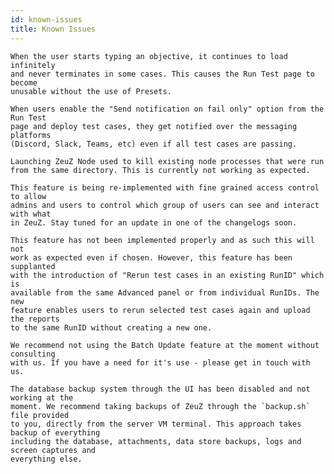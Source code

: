 ```yaml
---
id: known-issues
title: Known Issues
---
```



<IssueItem fixedIn="20250903" title="Testing > Run Test > Objective keeps loading infinitely">

    When the user starts typing an objective, it continues to load infinitely
    and never terminates in some cases. This causes the Run Test page to become
    unusable without the use of Presets.

</IssueItem>

<IssueItem fixedIn="20250903" title="Testing > Run Test > Advanced > Send notification on fail only sends notification regardless of whether all test cases pass or not">

    When users enable the "Send notification on fail only" option from the Run Test
    page and deploy test cases, they get notified over the messaging platforms
    (Discord, Slack, Teams, etc) even if all test cases are passing.

</IssueItem>

<IssueItem fixedIn="20250903" title="Testing > Test Case > Edit > Discussion, Follow and Link tabs got swapped"></IssueItem>

<IssueItem eta="Sep, 2025" title="Node > Auto kill existing node processes on startup is not working">

    Launching ZeuZ Node used to kill existing node processes that were run
    from the same directory. This is currently not working as expected.

</IssueItem>

<IssueItem eta="Oct, 2025" title="Admin > Users > Manage groups is undergoing overhaul">

    This feature is being re-implemented with fine grained access control to allow
    admins and users to control which group of users can see and interact with what
    in ZeuZ. Stay tuned for an update in one of the changelogs soon.

</IssueItem>

<IssueItem title="Testing > Run Test > Advanced > Rerun on fail is not working">

    This feature has not been implemented properly and as such this will not
    work as expected even if chosen. However, this feature has been supplanted
    with the introduction of "Rerun test cases in an existing RunID" which is
    available from the same Advanced panel or from individual RunIDs. The new
    feature enables users to rerun selected test cases again and upload the reports
    to the same RunID without creating a new one.

</IssueItem>

<IssueItem title="Testing > Batch update > None of the batch updates are safe to use at the moment">

    We recommend not using the Batch Update feature at the moment without consulting
    with us. If you have a need for it's use - please get in touch with us.

</IssueItem>

<IssueItem title="Admin > Database Backup is unavailable">

    The database backup system through the UI has been disabled and not working at the
    moment. We recommend taking backups of ZeuZ through the `backup.sh` file provided
    to you, directly from the server VM terminal. This approach takes backup of everything
    including the database, attachments, data store backups, logs and screen captures and
    everything else.

</IssueItem>
